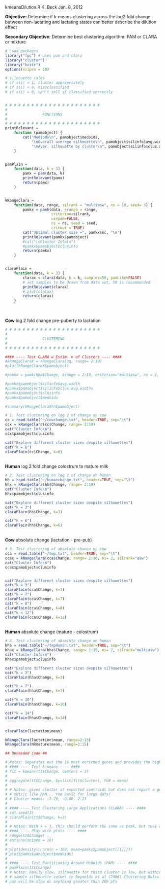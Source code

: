 kmeansDilution.R
K. Beck
Jan. 8, 2012

**Objective:** Determine if k-means clustering across the log2 fold change between non-lactating and lactating states can better describe the dilution effect

**Secondary Objective:** Determine best clustering algorithm: PAM or CLARA or mixture

```r
# Load packages
library("fpc") # uses pam and clara
library("cluster")
library("knitr")
options(scipen = 10)
```

```r
# silhouette rules
# if s(i) = 1, cluster appropriately
# if s(i) < 0, missclassified
# if s(i) = 0, can't tell if classified correctly


# # # # # # # # # # # # # # # # # # # # # #
#
#                FUNCTIONS
#
# # # # # # # # # # # # # # # # # # # # # #
printRelevant =
    function (pamobject) {
        cat("Mediods\n", pamobject$medoids, 
            "\nOverall average silhouette\n", pamobject$silinfo$avg.width, 
            "\nAver. silhouette by cluster\n", pamobject$silinfo$clus.avg.widths, "\n")
    }


pamPlain = 
    function(data, k = 3) {
        pamx = pam(data, k)
        printRelevant(pamx)
        return(pamx)
    }


kRangeClara =
    function(data, range, silrank = "multiasw", ns = 10, seed= 3) {
        pamkx = pamk(data, krange = range, 
                     criterion=silrank, 
                     usepam=FALSE, 
                     ns = ns, seed = seed,
                     critout = TRUE)
        cat("Optimal cluster size =", pamkx$nc, "\n")
        printRelevant(pamkx$pamobject)
        #cat("\nCluster Info\n")
        #pamkx$pamobject$clusinfo
        return(pamkx)
    }


claraPlain =
    function(data, k = 3) {
        clarax = clara(data, k = k, samples=50, pamLike=FALSE)        
        # set samples to be drawn from data set, 50 is recommended        
        printRelevant(clarax)
        # plot(clarax)
        return(clarax)
    }
```

</br>
</br>
**Cow** log 2 fold change pre-puberty to lactation
```r
# # # # # # # # # # # # # # # # # # # # # #
#
#                CLUSTERING
#
# # # # # # # # # # # # # # # # # # # # # #

#### ---- Test CLARA w Estim. n of Clusters ---- ####
#kRangeClaraX = kRangeClara(qq, range= 2:10)
#plot(kRangeClaraX$pamobject)

#pamkx = pamk(hha$Change, krange = 2:10, criterion="multiasw", ns = 2, seed = 3, usepam=FALSE, critout = TRUE)

#pamkx$pamobject$silinfo$avg.width
#pamkx$pamobject$silinfo$clus.avg.widths
#pamkx$pamobject$clusinfo
#pamkx$pamobject$medoids

#summary(kRangeClaraXhh$pamobject)

# 1. Test clustering on log 2 of change on cow
cc = read.table("~/cowchange.txt", header=TRUE, sep="\t")
ccx = kRangeClara(cc$Change, range= 2:10)
cat("Cluster Info\n")
ccx$pamobject$clusinfo

cat("Explore different cluster sizes despite silhouettes")
cat("k = 6")
claraPlain(cc$Change, k=6)

```

</br>
**Human** log 2 fold change colostrum to mature milk
```r
# 2. Test clustering on log 2 of change on human
hh = read.table("~/humanchange.txt", header=TRUE, sep="\t")
hhx = kRangeClara(hh$Change, range= 2:10)
cat("Cluster Info\n")
hhx$pamobject$clusinfo

cat("Explore different cluster sizes despite silhouettes")
cat("k = 3")
claraPlain(hh$Change, k=3)

cat("k = 6")
claraPlain(hh$Change, k=6)

```

</br>
**Cow** absolute change (lactation - pre-pub)
```r
# 3. Test clustering of absolute change on cow
cca = read.table("~/tmp.txt", header=TRUE, sep="\t")
ccax = kRangeClara(cca$Change, range= 2:10, ns= 2, silrank="asw")
cat("Cluster Info\n")
ccax$pamobject$clusinfo


cat("Explore different cluster sizes despite silhouettes")
cat("k = 3")
claraPlain(cca$Change, k=3)
cat("k = 7")
claraPlain(cca$Change, k=7)
cat("k = 8")
claraPlain(cca$Change, k=8)
cat("k = 12")
claraPlain(cca$Change, k=12)

```

</br>
**Human** absolute change (mature - colostrum)
```r
# 4. Test clustering of absolute change on human
hha = read.table("~/tmpHuman.txt", header=TRUE, sep="\t")
hhax = kRangeClara(hha$Change, range= 2:15, ns= 2, silrank="multiasw")
cat("Cluster Info\n")
hhax$pamobject$clusinfo

cat("Explore different cluster sizes despite silhouettes")
cat("k = 3")
claraPlain(hha$Change, k=3)

cat("k = 7")
claraPlain(hha$Change, k=7)

cat("k = 10")
claraPlain(hha$Change, k=10)

cat("k = 14")
claraPlain(hha$Change, k=14)



```









```r

claraPlain(lactation$mean)

kRangeClara(lactation$mean, range=2:15)
kRangeClara(NRmature$mean, range=2:15)

## Unneeded code ##

# Notes: Separates out the 16 most enriched genes and provides the highest silhouette
# #### ---- Test k-means ---- ####
# fit = kmeans(tt$Change, centers = 3)
# 
# aggregate(tt$Change, by=list(fit$cluster), FUN = mean)
# 
# # Notes: gives cluster at expected centroids but does not report a goodness
# # metric like PAM... too basic for large data?
# # Cluster means: -2.76, -0.80, 2.23
# 
# #### ---- Test Clustering Large Applications (CLARA) ---- ####
# set.seed(3)
# claraPlain(tt$Change, k=2)
# 
# # Notes: With k = 3, this should perform the same as pamk, but they aren't and I don't know why.
# #### ---- Play with plots ---- ####
# range(tt$Change)
# options(scipen = 10)
# 
# plot(density(rnorm(n = 100, mean=pamkx$pamobject[[1]])))
# plot(pamkx$pamobject$medoids)
# 
# #### ---- Test Partitioning Around Medoids (PAM) ---- ####
# pamPlain(tt$Change)
# # Notes: Really slow, silhouette for third cluster is low, but within range of 
# # sample silhouette values in Reynolds et al (2006) Clustering Rules.
# pam will be slow on anything greater than 200 pts
```